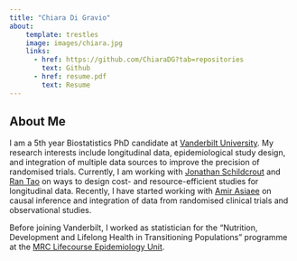 ```yaml
---
title: "Chiara Di Gravio"
about: 
    template: trestles
    image: images/chiara.jpg
    links: 
      - href: https://github.com/ChiaraDG?tab=repositories
        text: Github
      - href: resume.pdf
        text: Resume
---
```


## About Me

I am a 5th year Biostatistics PhD candidate at [Vanderbilt University](https://www.vumc.org/biostatistics). My research interests include longitudinal data, epidemiological study design, and integration of multiple data sources to improve the precision of randomised trials. Currently, I am working with [Jonathan Schildcrout](https://biostat.app.vumc.org/wiki/Main/JonathanSchildcrout) and [Ran Tao](https://sites.google.com/site/dragontaoran/) on ways to design cost- and resource-efficient studies for longitudinal data. Recently, I have started working with [Amir Asiaee](https://www.amirasiaee.com) on causal inference and integration of data from randomised clinical trials and observational studies.

Before joining Vanderbilt, I worked as statistician for the "Nutrition, Development and Lifelong Health in Transitioning Populations" programme at the [MRC Lifecourse Epidemiology Unit](https://www.mrc.soton.ac.uk/web2/).
